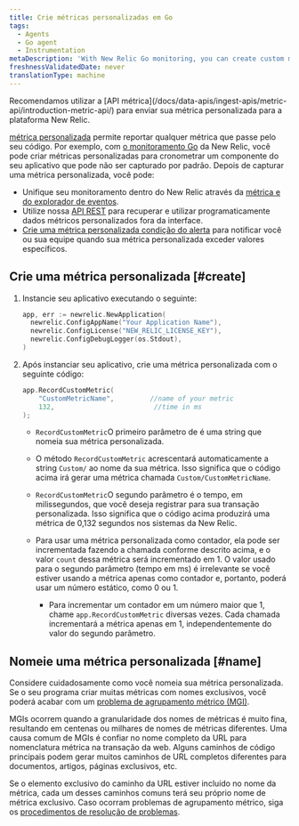 ```yaml
---
title: Crie métricas personalizadas em Go
tags:
  - Agents
  - Go agent
  - Instrumentation
metaDescription: 'With New Relic Go monitoring, you can create custom metrics to time a component of your app that may not captured by default.'
freshnessValidatedDate: never
translationType: machine
---
```


<Callout variant="important">
  Recomendamos utilizar a [API métrica](/docs/data-apis/ingest-apis/metric-api/introduction-metric-api/) para enviar sua métrica personalizada para a plataforma New Relic.
</Callout>

[métrica personalizada](/docs/agents/manage-apm-agents/agent-data/collect-custom-metrics) permite reportar qualquer métrica que passe pelo seu código. Por exemplo, com [o monitoramento Go](/docs/agents/go-agent/get-started/get-new-relic-go) da New Relic, você pode criar métricas personalizadas para cronometrar um componente do seu aplicativo que pode não ser capturado por padrão. Depois de capturar uma métrica personalizada, você pode:

* Unifique seu monitoramento dentro do New Relic através da [métrica e do explorador de eventos](/docs/query-your-data/explore-query-data/data-explorer/introduction-data-explorer).
* Utilize nossa [API REST](/docs/apis/rest-api-v2/requirements/new-relic-rest-api-v2-getting-started) para recuperar e utilizar programaticamente dados métricos personalizados fora da interface.
* [Crie uma métrica personalizada condição do alerta](/docs/alerts/new-relic-alerts/configuring-alert-policies/define-custom-metrics-alert-condition) para notificar você ou sua equipe quando sua métrica personalizada exceder valores específicos.

## Crie uma métrica personalizada [#create]

1. Instancie seu aplicativo executando o seguinte:

   ```go
   app, err := newrelic.NewApplication(
     newrelic.ConfigAppName("Your Application Name"),
     newrelic.ConfigLicense("NEW_RELIC_LICENSE_KEY"),
     newrelic.ConfigDebugLogger(os.Stdout),
   )
   ```

2. Após instanciar seu aplicativo, crie uma métrica personalizada com o seguinte código:

   ```go
   app.RecordCustomMetric(
       "CustomMetricName",         //name of your metric
       132,                         //time in ms
   );
   ```

   * `RecordCustomMetric`O primeiro parâmetro de é uma string que nomeia sua métrica personalizada.

   * O método `RecordCustomMetric` acrescentará automaticamente a string `Custom/` ao nome da sua métrica. Isso significa que o código acima irá gerar uma métrica chamada `Custom/CustomMetricName`.

   * `RecordCustomMetric`O segundo parâmetro é o tempo, em milissegundos, que você deseja registrar para sua transação personalizada. Isso significa que o código acima produzirá uma métrica de 0,132 segundos nos sistemas da New Relic.

   * Para usar uma métrica personalizada como contador, ela pode ser incrementada fazendo a chamada conforme descrito acima, e o valor `count` dessa métrica será incrementado em 1. O valor usado para o segundo parâmetro (tempo em ms) é irrelevante se você estiver usando a métrica apenas como contador e, portanto, poderá usar um número estático, como 0 ou 1.

     * Para incrementar um contador em um número maior que 1, chame `app.RecordCustomMetric` diversas vezes. Cada chamada incrementará a métrica apenas em 1, independentemente do valor do segundo parâmetro.

## Nomeie uma métrica personalizada [#name]

Considere cuidadosamente como você nomeia sua métrica personalizada. Se o seu programa criar muitas métricas com nomes exclusivos, você poderá acabar com um [problema de agrupamento métrico (MGI)](/docs/agents/manage-apm-agents/troubleshooting/metric-grouping-issues).

MGIs ocorrem quando a granularidade dos nomes de métricas é muito fina, resultando em centenas ou milhares de nomes de métricas diferentes. Uma causa comum de MGIs é confiar no nome completo da URL para nomenclatura métrica na transação da web. Alguns caminhos de código principais podem gerar muitos caminhos de URL completos diferentes para documentos, artigos, páginas exclusivos, etc.

Se o elemento exclusivo do caminho da URL estiver incluído no nome da métrica, cada um desses caminhos comuns terá seu próprio nome de métrica exclusivo. Caso ocorram problemas de agrupamento métrico, siga os [procedimentos de resolução de problemas](/docs/agents/manage-apm-agents/troubleshooting/metric-grouping-issues).